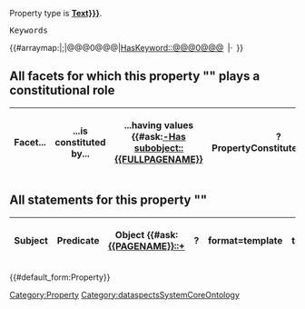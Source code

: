 <includeonly>Property type is '''[[Has type::{{{PropertyType|Text}}}]]'''.

<div style="font-family:monospace;">Keywords</div>
{{#arraymap:{{{HasKeywords|}}}|;|@@@0@@@|<span class="Keyword">[[HasKeyword::@@@0@@@]]</span>&ensp;|&middot;&ensp;}}

== All facets for which this property "{{PAGENAME}}" plays a constitutional role ==

{|class="sortable wikitable smwtable jquery-tablesorter" width=100%
!Facet...
!...is constituted by...
!...having values
{{#ask:[[-Has subobject::{{FULLPAGENAME}}]]
|?PropertyConstitutesThisFacet
|?HavingThesePropertyValues
|format=template
|template=PropertyConstellationsTableRow2
}}
|}

== All statements for this property "{{PAGENAME}}" ==

{|class="sortable wikitable smwtable jquery-tablesorter" width=100%
!Subject
!Predicate
!Object
{{#ask:[[{{PAGENAME}}::+]]
|?{{PAGENAME}}
|format=template
|template=StatementsTableRow
|link=none
}}
|}
[[Category:Property]]</includeonly>
{{#default_form:Property}}
<noinclude>[[Category:dataspectsSystemCoreOntology]]</noinclude>
